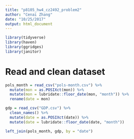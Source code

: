 ```yaml
---
title: "p8105_hw4_cz2492_problem2"
author: "Cenai Zhang"
date: "10/25/2017"
output: html_document
---
```


```r
library(tidyverse)
library(haven)
library(ggridges)
library(janitor)
```

# Read and clean dataset
```r
pols_month = read_csv("pols-month.csv") %>% 
  mutate(mon = as.POSIXct(mon)) %>% 
  mutate(mon = lubridate::floor_date(mon, "month")) %>% 
  rename(date = mon)

gdp = read_csv("GDP.csv") %>% 
  clean_names() %>% 
  mutate(date = as.POSIXct(date)) %>%
  mutate(date = lubridate::floor_date(date, "month"))

left_join(pols_month, gdp, by = "date")
```

